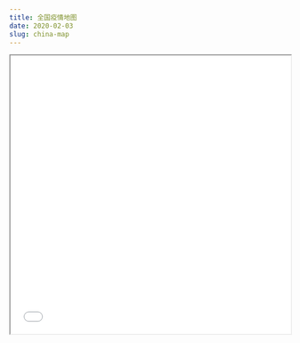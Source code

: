 ```yaml
---
title: 全国疫情地图
date: 2020-02-03
slug: china-map
---
```


<iframe seamless src="/static/leaflet/leafmap/index.html" width="100%" height="500"></iframe>

